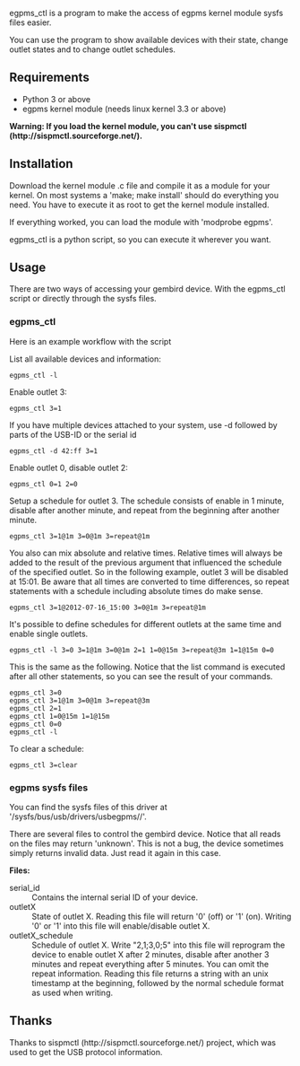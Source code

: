 egpms_ctl is a program to make the access of egpms kernel module sysfs files easier.

You can use the program to show available devices with their state, change outlet states and to change outlet schedules.

== Requirements ==

* Python 3 or above
* egpms kernel module (needs linux kernel 3.3 or above)

'''Warning: If you load the kernel module, you can't use sispmctl (http://sispmctl.sourceforge.net/).'''

== Installation ==

Download the kernel module .c file and compile it as a module for your kernel. On most systems a 'make; make install' should do everything you need. You have to execute it as root to get the kernel module installed.

If everything worked, you can load the module with 'modprobe egpms'.

egpms_ctl is a python script, so you can execute it wherever you want.

== Usage ==

There are two ways of accessing your gembird device. With the egpms_ctl script or directly through the sysfs files.

=== egpms_ctl ===

Here is an example workflow with the script

List all available devices and information:
<pre>
egpms_ctl -l
</pre>

Enable outlet 3:
<pre>
egpms_ctl 3=1
</pre>

If you have multiple devices attached to your system, use -d followed by parts of the USB-ID or the serial id
<pre>
egpms_ctl -d 42:ff 3=1
</pre>

Enable outlet 0, disable outlet 2:
<pre>
egpms_ctl 0=1 2=0
</pre>

Setup a schedule for outlet 3. The schedule consists of enable in 1 minute, disable after another minute, and repeat from the beginning after another minute.
<pre>
egpms_ctl 3=1@1m 3=0@1m 3=repeat@1m
</pre>

You also can mix absolute and relative times. Relative times will always be added to the result of the previous argument that influenced the schedule of the specified outlet. So in the following example, outlet 3 will be disabled at 15:01. Be aware that all times are converted to time differences, so repeat statements with a schedule including absolute times do make sense.
<pre>
egpms_ctl 3=1@2012-07-16_15:00 3=0@1m 3=repeat@1m
</pre>

It's possible to define schedules for different outlets at the same time and enable single outlets.
<pre>
egpms_ctl -l 3=0 3=1@1m 3=0@1m 2=1 1=0@15m 3=repeat@3m 1=1@15m 0=0
</pre>
This is the same as the following. Notice that the list command is executed after all other statements, so you can see the result of your commands.
<pre>
egpms_ctl 3=0
egpms_ctl 3=1@1m 3=0@1m 3=repeat@3m
egpms_ctl 2=1
egpms_ctl 1=0@15m 1=1@15m
egpms_ctl 0=0
egpms_ctl -l
</pre>

To clear a schedule:
<pre>
egpms_ctl 3=clear
</pre>


=== egpms sysfs files ===

You can find the sysfs files of this driver at '/sysfs/bus/usb/drivers/usbegpms/<USBID>/'.

There are several files to control the gembird device. Notice that all reads on the files may return 'unknown'. This is not a bug, the device sometimes simply returns invalid data. Just read it again in this case.

'''Files:'''
;serial_id
: Contains the internal serial ID of your device.
;outletX
: State of outlet X. Reading this file will return '0' (off) or '1' (on). Writing '0' or '1' into this file will enable/disable outlet X.
;outletX_schedule
: Schedule of outlet X. Write "2,1;3,0;5" into this file will reprogram the device to enable outlet X after 2 minutes, disable after another 3 minutes and repeat everything after 5 minutes. You can omit the repeat information. Reading this file returns a string with an unix timestamp at the beginning, followed by the normal schedule format as used when writing.


== Thanks ==

Thanks to sispmctl (http://sispmctl.sourceforge.net/) project, which was used to get the USB protocol information.

